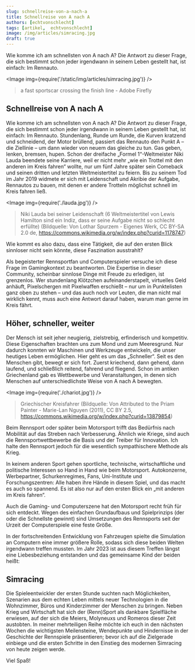 ```yaml
---
slug: schnellreise-von-a-nach-a
title: Schnellreise von A nach A
authors: [echtvonschlecht]
tags: [artikel,  echtvonschlecht]
image: /img/articles/simracing.jpg
draft: true
---
```



Wie komme ich am schnellsten von A nach A?
Die Antwort zu dieser Frage, die sich bestimmt schon jeder irgendwann in seinem Leben gestellt hat, ist einfach: Im Rennauto.

<Image img={require('/static/img/articles/simracing.jpg')} />

> a fast sportscar crossing the finish line - Adobe Firefly

<!--truncate-->

## Schnellreise von A nach A

Wie komme ich am schnellsten von A nach A?
Die Antwort zu dieser Frage, die sich bestimmt schon jeder irgendwann in seinem Leben gestellt hat, ist einfach: Im Rennauto.
Stundenlang, Runde um Runde, die Kurven kratzend und schneidend, der Motor brüllend, passiert das Rennauto den Punkt A – die Ziellinie – um dann wieder von neuem das gleiche zu tun. Gas geben, lenken, bremsen, hupen.
Schon der dreifache „Formel 1“-Weltmeister Niki Lauda beendete seine Karriere, weil er nicht mehr „wie ein Trottel mit den anderen im Kreis fahren“ wollte, nur um fünf Jahre später sein Comeback und seinen dritten und letzten Weltmeistertitel zu feiern.
Bis zu seinem Tod im Jahr 2019 widmete er sich mit Leidenschaft und Akribie der Aufgabe, Rennautos zu bauen, mit denen er andere Trotteln möglichst schnell im Kreis fahren ließ.

<Image img={require('./lauda.jpg')} />

> Niki Lauda bei seiner Leidenschaft (6 Weltmeistertitel von Lewis Hamilton sind ein Indiz, dass er seine Aufgabe nicht so schlecht erfüllte) (Bildquelle: Von Lothar Spurzem - Eigenes Werk, CC BY-SA 2.0 de, <https://commons.wikimedia.org/w/index.php?curid=1178747>)

Wie kommt es also dazu, dass eine Tätigkeit, die auf den ersten Blick sinnloser nicht sein könnte, diese Faszination ausstrahlt?

Als begeisterter Rennsportfan und Computerspieler versuche ich diese Frage im Gamingkontext zu beantworten.
Die Expertise in dieser Community, scheinbar sinnlose Dinge mit Freude zu erledigen, ist grenzenlos. Wer stundenlang Klötzchen aufeinanderstapelt, virtuelles Geld anhäuft, Pixelschergen mit Pixelwaffen erschießt – nur um in Punktelisten ganz oben zu stehen – und das auch noch vor Leuten, die man nicht mal wirklich kennt, muss auch eine Antwort darauf haben, warum man gerne im Kreis fährt.

## Höher, schneller, weiter

Der Mensch ist seit jeher neugierig, zielstrebig, erfinderisch und kompetitiv.
Diese Eigenschaften brachten uns zum Mond und zum Meeresgrund.
Nur dadurch konnten wir Maschinen und Werkzeuge entwickeln, die unser heutiges Leben ermöglichen.
Hier geht es um das „Schneller“. Seit es den Menschen gibt, bewegt er sich fort. Zuerst kriechend, dann gehend, dann laufend, und schließlich reitend, fahrend und fliegend.
Schon im antiken Griechenland gab es Wettbewerbe und Veranstaltungen, in denen sich Menschen auf unterschiedlichste Weise von A nach A bewegten.

<Image img={require('./chariot.jpg')} />

> Griechischer Kreisfahrer (Bildquelle: Von Attributed to the Priam Painter - Marie-Lan Nguyen (2011), CC BY 2.5, <https://commons.wikimedia.org/w/index.php?curid=13879854>)

Beim Rennsport oder später beim Motorsport trifft das Bedürfnis nach Mobilität auf das Streben nach Verbesserung. Ähnlich wie Kriege, sind auch die Rennsportwettbewerbe die Basis und der Treiber für Innovation. Ich halte den Rennsport jedoch für die wesentlich sympathischere Methode als Krieg.

In keinem anderen Sport gehen sportliche, technische, wirtschaftliche und politische Interessen so Hand in Hand wie beim Motorsport.
Autokonzerne, Werbepartner, Schurkenregimes, Fans, Uni-Institute und Forschungszentren: Alle haben ihre Hände in diesem Spiel, und das macht es auch so spannend.
Es ist also nur auf den ersten Blick ein „mit anderen im Kreis fahren“.

Auch die Gaming- und Computerszene hat den Motorsport recht früh für sich entdeckt.
Wegen des einfachen Grundaufbaus und Spielprinzips (der oder die Schnellste gewinnt) sind Umsetzungen des Rennsports seit der Urzeit der Computerspiele eine feste Größe.

In der fortschreitenden Entwicklung von Fahrzeugen spielte die Simulation an Computern eine immer größere Rolle, sodass sich diese beiden Welten irgendwann treffen mussten.
Im Jahr 2023 ist aus diesem Treffen längst eine Liebesbeziehung entstanden und das gemeinsame Kind der beiden heißt:

## Simracing

Die Spieleentwickler der ersten Stunde suchten nach Möglichkeiten, Szenarien aus dem echten Leben mittels neuer Technologien in die Wohnzimmer, Büros und Kinderzimmer der Menschen zu bringen.
Neben Krieg und Wirtschaft hat sich der (Renn)Sport als dankbare Spielfläche erwiesen, auf der sich die Meiers, Molyneuxs und Romeros dieser Zeit austobten.
In meiner mehrteiligen Reihe möchte ich euch in den nächsten Wochen die wichtigsten Meilensteine, Wendepunkte und Hindernisse in der Geschichte der Rennspiele präsentieren; bevor ich auf die Zielgerade einbiege und die ersten Schritte in den Einstieg des modernen Simracing von heute zeigen werde.

Viel Spaß!
